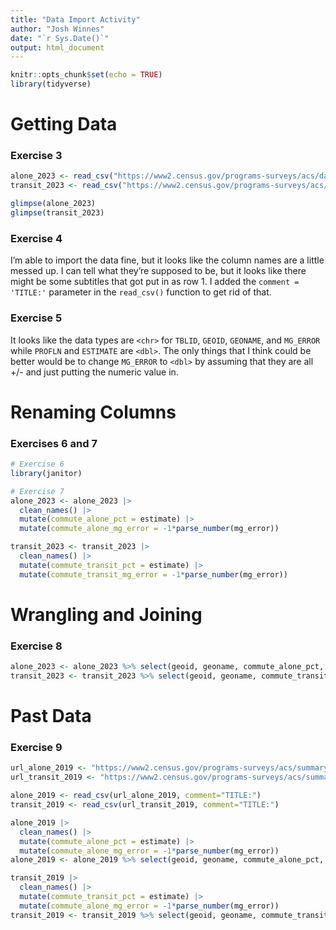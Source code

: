 ```yaml
---
title: "Data Import Activity"
author: "Josh Winnes"
date: "`r Sys.Date()`"
output: html_document
---
```


```r
knitr::opts_chunk$set(echo = TRUE)
library(tidyverse)
```

# Getting Data

### Exercise 3

```r
alone_2023 <- read_csv("https://www2.census.gov/programs-surveys/acs/data/2023/1_year_geographic_comparison_tables/GCT0802.csv", comment="TITLE:")
transit_2023 <- read_csv("https://www2.census.gov/programs-surveys/acs/data/2023/1_year_geographic_comparison_tables/GCT0804.csv", comment="TITLE:")

glimpse(alone_2023)
glimpse(transit_2023)
```
### Exercise 4 

I'm able to import the data fine, but it looks like the column names are a little messed up. I can tell what they're supposed to be, but it looks like there might be some subtitles that got put in as row 1. I added the `comment = 'TITLE:'` parameter in the `read_csv()` function to get rid of that.

### Exercise 5 

It looks like the data types are `<chr>` for `TBLID`, `GEOID`, `GEONAME`, and `MG_ERROR` while `PROFLN` and `ESTIMATE` are `<dbl>`. The only things that I think could be better would be to change `MG_ERROR` to `<dbl>` by assuming that they are all +/- and just putting the numeric value in.

# Renaming Columns

### Exercises 6 and 7

```r
# Exercise 6
library(janitor)

# Exercise 7
alone_2023 <- alone_2023 |>
  clean_names() |>
  mutate(commute_alone_pct = estimate) |>
  mutate(commute_alone_mg_error = -1*parse_number(mg_error))

transit_2023 <- transit_2023 |>
  clean_names() |>
  mutate(commute_transit_pct = estimate) |>
  mutate(commute_transit_mg_error = -1*parse_number(mg_error))
```

# Wrangling and Joining

### Exercise 8

```r
alone_2023 <- alone_2023 %>% select(geoid, geoname, commute_alone_pct, commute_alone_mg_error)
transit_2023 <- transit_2023 %>% select(geoid, geoname, commute_transit_pct, commute_transit_mg_error)
```

# Past Data

### Exercise 9

```r
url_alone_2019 <- "https://www2.census.gov/programs-surveys/acs/summary_file/2019/data/1_year_geographic_comparison_tables/GCT0802.csv"
url_transit_2019 <- "https://www2.census.gov/programs-surveys/acs/summary_file/2019/data/1_year_geographic_comparison_tables/GCT0804.csv"

alone_2019 <- read_csv(url_alone_2019, comment="TITLE:")
transit_2019 <- read_csv(url_transit_2019, comment="TITLE:")

alone_2019 |> 
  clean_names() |>
  mutate(commute_alone_pct = estimate) |>
  mutate(commute_alone_mg_error = -1*parse_number(mg_error))
alone_2019 <- alone_2019 %>% select(geoid, geoname, commute_alone_pct, commute_alone_mg_error)

transit_2019 |>
  clean_names() |>
  mutate(commute_transit_pct = estimate) |>
  mutate(commute_alone_mg_error = -1*parse_number(mg_error))
transit_2019 <- transit_2019 %>% select(geoid, geoname, commute_transit_pct, commute_transit_mg_error)
```

